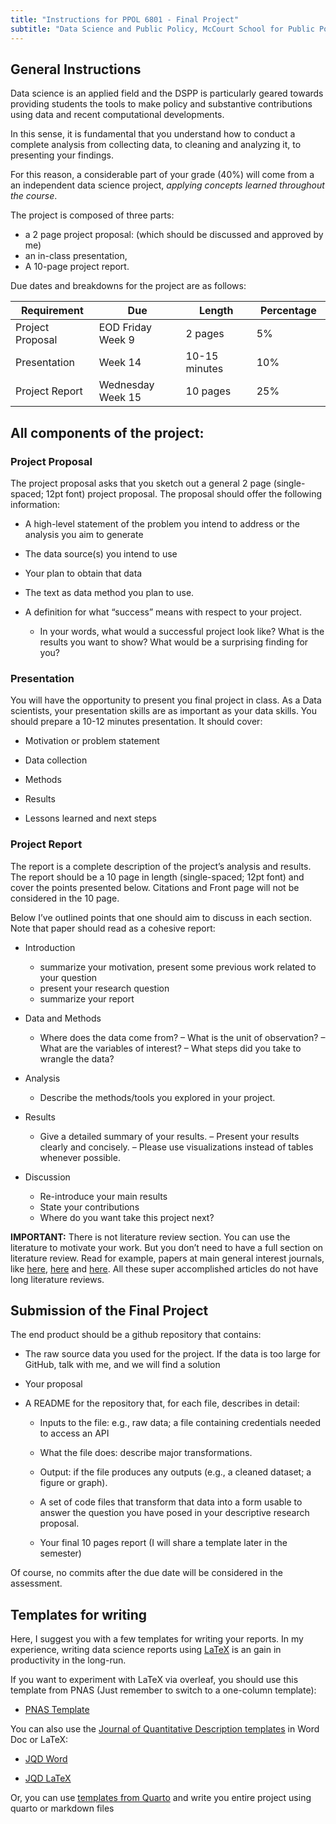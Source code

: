 ```yaml
---
title: "Instructions for PPOL 6801 - Final Project"
subtitle: "Data Science and Public Policy, McCourt School for Public Polcy, Georgetown University"
---
```


## General Instructions

Data science is an applied field and the DSPP is particularly geared towards providing students the tools to make policy and substantive contributions using data and recent computational developments. 

In this sense, it is fundamental that you understand how to conduct a complete analysis from collecting data, to cleaning and analyzing it, to presenting your findings. 

For this reason, a considerable part of your grade (40%) will come from a an independent data science project, *applying concepts learned throughout the course*.

The project is composed of three parts:

-   a 2 page project proposal: (which should be discussed and approved by me)
-   an in-class presentation,
-   A 10-page project report.

Due dates and breakdowns for the project are as follows:

| **Requirement**  | **Due**           | **Length**    | **Percentage** |
|------------------|-------------------|---------------|----------------|
| Project Proposal | EOD Friday Week 9 | 2 pages       | 5%             |
| Presentation     | Week 14           | 10-15 minutes | 10%            |
| Project Report   | Wednesday Week 15 | 10 pages      | 25%            |


## All components of the project: 

### Project Proposal

The project proposal asks that you sketch out a general 2 page (single-spaced; 12pt font) project proposal. The proposal should offer the following information:

- A high-level statement of the problem you intend to address or the analysis you aim
to generate

- The data source(s) you intend to use

- Your plan to obtain that data

- The text as data method you plan to use. 

- A definition for what “success” means with respect to your project.

  - In your words, what would a successful project look like? What is the results you want to show? What would be a surprising finding for you?
  
### Presentation

You will have the opportunity to present you final project in class. As a Data scientists, your presentation skills are as important as your data skills. You should prepare a 10-12 minutes presentation. It should cover: 

- Motivation or problem statement

- Data collection

- Methods

- Results

- Lessons learned and next steps

### Project Report

The report is a complete description of the project’s analysis and results. The report should be a 10 page in length (single-spaced; 12pt font) and cover the points presented below. Citations and Front page will not be considered in the 10 page.

Below I’ve outlined points that one should aim to discuss in each section. Note that paper should read as a cohesive report:

- Introduction
  
  - summarize your motivation, present some previous work related to your question
  - present your research question
  - summarize your report
  
- Data and Methods

  - Where does the data come from?
  – What is the unit of observation?
  – What are the variables of interest?
  – What steps did you take to wrangle the data?
  
- Analysis  

  - Describe the methods/tools you explored in your project.
  
- Results

  - Give a detailed summary of your results.
  – Present your results clearly and concisely.
  – Please use visualizations instead of tables whenever possible.
  
- Discussion

  - Re-introduce your main results
  - State your contributions
  - Where do you want take this project next?
  
  
**IMPORTANT:**  There is not literature review section. You can use the literature to motivate your work. But you don't need to have a full section on literature review. Read for example, papers at main general interest journals, like [here](https://www.pnas.org/doi/10.1073/pnas.1804840115), [here](https://www.nature.com/articles/s41562-023-01600-1) and [here](https://www.science.org/doi/10.1126/sciadv.aau4586). All these super accomplished articles do not have long literature reviews. 


## Submission of the Final Project

The end product should be a github repository that contains:

-   The raw source data you used for the project. If the data is too large for GitHub, talk with me, and we will find a solution

-   Your proposal

-   A README for the repository that, for each file, describes in detail:

    -   Inputs to the file: e.g., raw data; a file containing credentials needed to access an API

    -   What the file does: describe major transformations.

    -   Output: if the file produces any outputs (e.g., a cleaned dataset; a figure or graph).

    -   A set of code files that transform that data into a form usable to answer the question you have posed in your descriptive research proposal.

    -   Your final 10 pages report (I will share a template later in the semester)

Of course, no commits after the due date will be considered in the assessment.

## Templates for writing

Here, I suggest you with a few templates for writing your reports. In my experience, writing data science reports using [LaTeX](https://towardsdatascience.com/latex-for-data-scientists-in-under-6-minutes-3815d973c05c) is an gain in productivity in the long-run. 

If you want to experiment with LaTeX via overleaf, you should use this template from PNAS (Just remember to switch to a one-column template): 

- [PNAS Template](https://www.overleaf.com/latex/templates/template-for-preparing-your-research-report-submission-to-pnas-using-overleaf-2023/whbdryzwztnd)

You can also use the [Journal of Quantitative Description templates](https://journalqd.org/jqdtemplate) in Word Doc or LaTeX:

- [JQD Word](https://kmunger.github.io/pdfs/JQDWordTemplate2023.docx)

- [JQD LaTeX](https://kmunger.github.io/pdfs/main.tex)

Or, you can use [templates from Quarto](https://quarto.org/docs/journals/) and write you entire project using quarto or markdown files